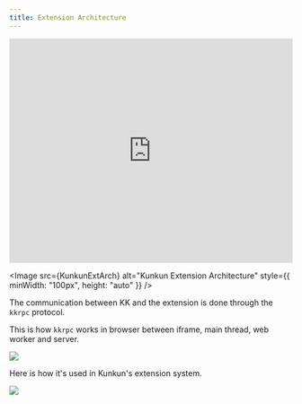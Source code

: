 ```yaml
---
title: Extension Architecture
---
```


<div style="height: 400px">
  <iframe
    width="100%"
    style="height: 100%;"
    src="https://www.youtube.com/embed/NBti-LzDTTI"
    title="Kunkun: Extension Architecture"
    frameborder="0"
    allow="accelerometer; autoplay; clipboard-write; encrypted-media; gyroscope; picture-in-picture; web-share"
    referrerpolicy="strict-origin-when-cross-origin"
    allowfullscreen
  ></iframe>
</div>


<Image
  src={KunkunExtArch}
  alt="Kunkun Extension Architecture"
  style={{ minWidth: "100px", height: "auto" }}
/>

The communication between KK and the extension is done through the `kkrpc` protocol.

This is how `kkrpc` works in browser between iframe, main thread, web worker and server.

![](../../../assets/design/kkrpc-web.png)

Here is how it's used in Kunkun's extension system.

![](../../../assets/design/kunkun-ext-arch-2.png)
